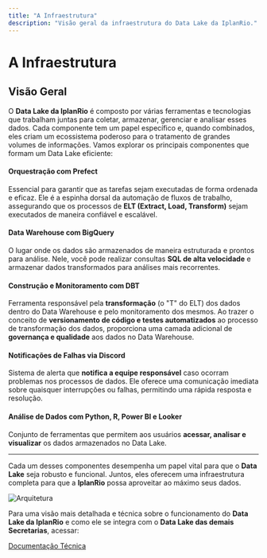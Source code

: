 ```yaml
---
title: "A Infraestrutura"
description: "Visão geral da infraestrutura do Data Lake da IplanRio."
---
```


# A Infraestrutura

## Visão Geral

O **Data Lake da IplanRio** é composto por várias ferramentas e tecnologias que trabalham juntas para coletar, armazenar, gerenciar e analisar esses dados. Cada componente tem um papel específico e, quando combinados, eles criam um ecossistema poderoso para o tratamento de grandes volumes de informações. Vamos explorar os principais componentes que formam um Data Lake eficiente:

#### Orquestração com Prefect

Essencial para garantir que as tarefas sejam executadas de forma ordenada e eficaz. Ele é a espinha dorsal da automação de fluxos de trabalho, assegurando que os processos de **ELT (Extract, Load, Transform)** sejam executados de maneira confiável e escalável.

#### Data Warehouse com BigQuery

O lugar onde os dados são armazenados de maneira estruturada e prontos para análise. Nele, você pode realizar consultas **SQL de alta velocidade** e armazenar dados transformados para análises mais recorrentes.

#### Construção e Monitoramento com DBT

Ferramenta responsável pela **transformação** (o "T" do ELT) dos dados dentro do Data Warehouse e pelo monitoramento dos mesmos. Ao trazer o conceito de **versionamento de código e testes automatizados** ao processo de transformação dos dados, proporciona uma camada adicional de **governança e qualidade** aos dados no Data Warehouse.

#### Notificações de Falhas via Discord

Sistema de alerta que **notifica a equipe responsável** caso ocorram problemas nos processos de dados. Ele oferece uma comunicação imediata sobre quaisquer interrupções ou falhas, permitindo uma rápida resposta e resolução.

#### Análise de Dados com Python, R, Power BI e Looker

Conjunto de ferramentas que permitem aos usuários **acessar, analisar e visualizar** os dados armazenados no Data Lake.

---

Cada um desses componentes desempenha um papel vital para que o **Data Lake** seja robusto e funcional. Juntos, eles oferecem uma infraestrutura completa para que a **IplanRio** possa aproveitar ao máximo seus dados.

![Arquitetura](../images/guia-de-desenvolvimento/arquitetura.png)

Para uma visão mais detalhada e técnica sobre o funcionamento do **Data Lake da IplanRio** e como ele se integra com o **Data Lake das demais Secretarias**, acessar:

[Documentação Técnica](https://docs.dados.rio/guia-desenvolvedores/visao-geral-infra/)